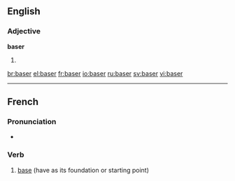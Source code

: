 ==English==

===Adjective===
'''baser'''

# {{comparative of|[[base]]}}

[[br:baser]]
[[el:baser]]
[[fr:baser]]
[[io:baser]]
[[ru:baser]]
[[sv:baser]]
[[vi:baser]]

----
{{rfc-auto|sort languages}}
==French==

===Pronunciation===
* {{IPA|/ba.ze/|lang=fr}}

===Verb===
{{infl|fr|verb}}

# [[base]] (have as its foundation or starting point)

{{tbot entry|French|base|2008|December|fr}}